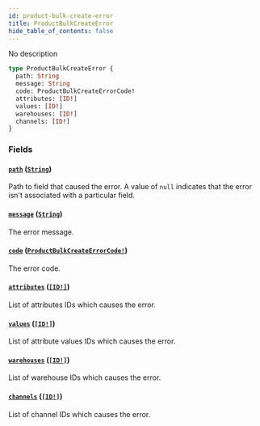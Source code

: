 ```yaml
---
id: product-bulk-create-error
title: ProductBulkCreateError
hide_table_of_contents: false
---
```


No description

```graphql
type ProductBulkCreateError {
  path: String
  message: String
  code: ProductBulkCreateErrorCode!
  attributes: [ID!]
  values: [ID!]
  warehouses: [ID!]
  channels: [ID!]
}
```

### Fields

#### [`path`](#) ([`String`](../../../developer/api-reference/scalars/string))

Path to field that caused the error. A value of `null` indicates that the error isn't associated with a particular field.

#### [`message`](#) ([`String`](../../../developer/api-reference/scalars/string))

The error message.

#### [`code`](#) ([`ProductBulkCreateErrorCode!`](../../../developer/api-reference/enums/product-bulk-create-error-code))

The error code.

#### [`attributes`](#) ([`[ID!]`](../../../developer/api-reference/scalars/id))

List of attributes IDs which causes the error.

#### [`values`](#) ([`[ID!]`](../../../developer/api-reference/scalars/id))

List of attribute values IDs which causes the error.

#### [`warehouses`](#) ([`[ID!]`](../../../developer/api-reference/scalars/id))

List of warehouse IDs which causes the error.

#### [`channels`](#) ([`[ID!]`](../../../developer/api-reference/scalars/id))

List of channel IDs which causes the error.
